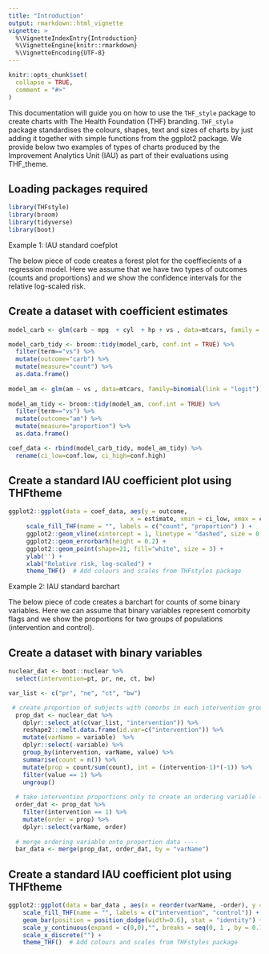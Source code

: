 ```yaml
---
title: "Introduction"
output: rmarkdown::html_vignette
vignette: >
  %\VignetteIndexEntry{Introduction}
  %\VignetteEngine{knitr::rmarkdown}
  %\VignetteEncoding{UTF-8}
---
```


```r
knitr::opts_chunk$set(
  collapse = TRUE,
  comment = "#>"
)
```

This documentation will guide you on how to use the `THF_style` package to create charts with The Health Foundation (THF) branding. `THF_style` package standardises the colours, shapes, text and sizes of charts by just adding it together with simple functions from the ggplot2 package. We provide below two examples of types of charts produced by the Improvement Analytics Unit (IAU) as part of their evaluations using THF_theme.   

## Loading packages required

```r

library(THFstyle)
library(broom)
library(tidyverse)
library(boot)

```


Example 1: IAU standard coefplot

The below piece of code creates a forest plot for the coeffiecients of a regression model. Here we assume that we have two types of outcomes (counts and proportions) and we show the confidence intervals for the relative log-scaled risk.

## Create a dataset with coefficient estimates

```r
 
model_carb <- glm(carb ~ mpg  + cyl  + hp + vs , data=mtcars, family = poisson(link = "log"))

model_carb_tidy <- broom::tidy(model_carb, conf.int = TRUE) %>%   
  filter(term=="vs") %>%
  mutate(outcome="carb") %>%
  mutate(measure="count") %>%
  as.data.frame()
  
model_am <- glm(am ~ vs , data=mtcars, family=binomial(link = "logit")) 
  
model_am_tidy <- broom::tidy(model_am, conf.int = TRUE) %>%
  filter(term=="vs") %>%
  mutate(outcome="am") %>%
  mutate(measure="proportion") %>%
  as.data.frame()

coef_data <- rbind(model_carb_tidy, model_am_tidy) %>%
  rename(ci_low=conf.low, ci_high=conf.high)

```


## Create a standard IAU coefficient plot using THFtheme

```r

ggplot2::ggplot(data = coef_data, aes(y = outcome,
                                  x = estimate, xmin = ci_low, xmax = ci_high, color = factor(measure))) +
     scale_fill_THF(name = "", labels = c("count", "proportion") ) +
     ggplot2::geom_vline(xintercept = 1, linetype = "dashed", size = 0.6, colour = "grey75") + 
     ggplot2::geom_errorbarh(height = 0.2) + 
     ggplot2::geom_point(shape=21, fill="white", size = 3) + 
     ylab('') +
     xlab("Relative risk, log-scaled") +
     theme_THF()  # Add colours and scales from THFstyles package

```


Example 2: IAU standard barchart 
 
The below piece of code creates a barchart for counts of some binary variables. Here we can assume that binary variables represent comorbity flags and we show the proportions for two groups of populations (intervention and control).


## Create a dataset with binary variables

```r
 
nuclear_dat <- boot::nuclear %>% 
  select(intervention=pt, pr, ne, ct, bw)

var_list <- c("pr", "ne", "ct", "bw")

 # create proportion of subjects with comorbs in each intervention group ----
  prop_dat <- nuclear_dat %>%
    dplyr::select_at(c(var_list, "intervention")) %>%
    reshape2:::melt.data.frame(id.var=c("intervention")) %>% 
    mutate(varName = variable)  %>%
    dplyr::select(-variable) %>%
    group_by(intervention, varName, value) %>%
    summarise(count = n()) %>%
    mutate(prop = count/sum(count), int = (intervention-1)*(-1)) %>% 
    filter(value == 1) %>%
    ungroup()
  
  # take intervention proportions only to create an ordering variable ----
  order_dat <- prop_dat %>%
    filter(intervention == 1) %>%
    mutate(order = prop) %>%
    dplyr::select(varName, order)
  
  # merge ordering variable onto proportion data ----
  bar_data <- merge(prop_dat, order_dat, by = "varName")

```


## Create a standard IAU coefficient plot using THFtheme

```r

ggplot2::ggplot(data = bar_data , aes(x = reorder(varName, -order), y = prop, width = 0.5, fill = factor(int))) + 
    scale_fill_THF(name = "", labels = c("intervention", "control")) +
    geom_bar(position = position_dodge(width=0.6), stat = "identity") +
    scale_y_continuous(expand = c(0,0),"", breaks = seq(0, 1 , by = 0.1), limits = c(0, 1)) +
    scale_x_discrete("") +
    theme_THF()  # Add colours and scales from THFstyles package

```
